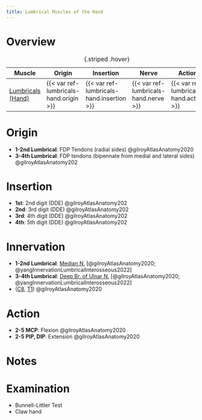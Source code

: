 ```yaml
---
title: Lumbrical Muscles of the Hand
---
```



# Overview

| Muscle  | Origin | Insertion | Nerve | Action |
|------|--------|-------|----------|--------|
| [Lumbricals (Hand)]({{< var ref-lumbricals-hand.path >}}) | {{< var ref-lumbricals-hand.origin >}} | {{< var ref-lumbricals-hand.insertion >}} | {{< var ref-lumbricals-hand.nerve >}} | {{< var ref-lumbricals-hand.action >}} |
: {.striped .hover}



# Origin {#origin}

- **1-2nd Lumbrical**: FDP Tendons (radial sides) @gilroyAtlasAnatomy2020
- **3-4th Lumbrical**: FDP tendons (bipennate from medial and lateral sides) @gilroyAtlasAnatomy202



# Insertion {#insertion}

- **1st**: 2nd digit (DDE) @gilroyAtlasAnatomy202
- **2nd**: 3rd digit (DDE) @gilroyAtlasAnatomy202
- **3rd**: 4th digit (DDE) @gilroyAtlasAnatomy202
- **4th**: 5th digit (DDE) @gilroyAtlasAnatomy202



# Innervation {#innervation}


- **1-2nd Lumbrical**: [Median N.]({{< var ref-median-nerve.path >}}) [@gilroyAtlasAnatomy2020; @yangInnervationLumbricalInterosseous2022]
- **3-4th Lumbrical**: [Deep Br. of Ulnar N.]({{< var ref-deep-branch-of-ulnar-nerve.path >}}) [@gilroyAtlasAnatomy2020; @yangInnervationLumbricalInterosseous2022]
- ([C8]({{< var ref-nerve-root.c8 >}}), [T1]({{< var ref-nerve-root.t1 >}})) @gilroyAtlasAnatomy2020





# Action {#action}

- **2-5 MCP**: Flexion @gilroyAtlasAnatomy2020
- **2-5 PIP, DIP**: Extension @gilroyAtlasAnatomy2020




# Notes



# Examination

- Bunnell-Littler Test
- Claw hand